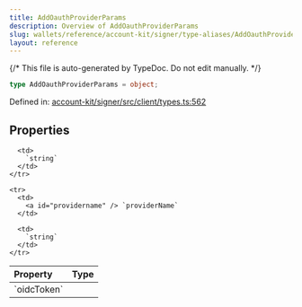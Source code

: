 ```yaml
---
title: AddOauthProviderParams
description: Overview of AddOauthProviderParams
slug: wallets/reference/account-kit/signer/type-aliases/AddOauthProviderParams
layout: reference
---
```


{/* This file is auto-generated by TypeDoc. Do not edit manually. */}

```ts
type AddOauthProviderParams = object;
```

Defined in: [account-kit/signer/src/client/types.ts:562](https://github.com/alchemyplatform/aa-sdk/blob/c1a84188d03473acac2fdb49fb7cd7fdba73169b/account-kit/signer/src/client/types.ts#L562)

## Properties

<table>
  <thead>
    <tr>
      <th align="left">Property</th>
      <th align="left">Type</th>
    </tr>
  </thead>

  <tbody>
    <tr>
      <td>
        <a id="oidctoken" /> `oidcToken`
      </td>

      <td>
        `string`
      </td>
    </tr>

    <tr>
      <td>
        <a id="providername" /> `providerName`
      </td>

      <td>
        `string`
      </td>
    </tr>

  </tbody>
</table>
